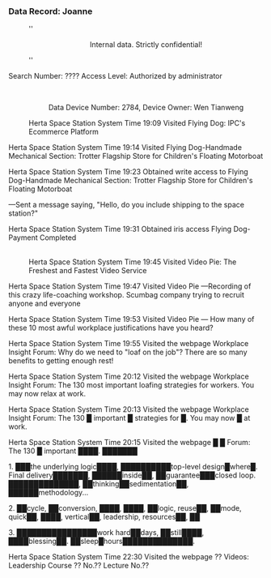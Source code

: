 ===Data Record: Joanne===
:''<div align="center">Internal data. Strictly confidential!</div>''
:
Search Number: ???? Access Level: Authorized by administrator
:<br /><div align="center">Data Device Number: 2784, Device Owner: Wen Tianweng</div>
:Herta Space Station System Time 19:09 Visited Flying Dog: IPC's Ecommerce Platform
:
Herta Space Station System Time 19:14 Visited Flying Dog-Handmade Mechanical Section: Trotter Flagship Store for Children's Floating Motorboat
:
Herta Space Station System Time 19:23 Obtained write access to Flying Dog-Handmade Mechanical Section: Trotter Flagship Store for Children's Floating Motorboat
:
&mdash;Sent a message saying, "Hello, do you include shipping to the space station?"
:
Herta Space Station System Time 19:31 Obtained iris access Flying Dog-Payment Completed
:<br /><div align="center">{{Цвет|Ключевой|nobold=1|Data Device Number: 17624, Device Owner: Joanne}}</div>
:Herta Space Station System Time 19:45 Visited Video Pie: The Freshest and Fastest Video Service
:
Herta Space Station System Time 19:47 Visited Video Pie &mdash;Recording of this crazy life-coaching workshop. Scumbag company trying to recruit anyone and everyone
:
Herta Space Station System Time 19:53 Visited Video Pie &mdash; How many of these 10 most awful workplace justifications have you heard?
:
Herta Space Station System Time 19:55 Visited the webpage Workplace Insight Forum: Why do we need to "loaf on the job"? There are so many benefits to getting enough rest!
:
Herta Space Station System Time 20:12 Visited the webpage Workplace Insight Forum: The 130 most important loafing strategies for workers. You may now relax at work.
:
Herta Space Station System Time 20:13 Visited the webpage Workplace Insight Forum: The 130 █ important █ strategies for █. You may now █ at work.
:
Herta Space Station System Time 20:15 Visited the webpage █ █ Forum: The 130 █ important ████. ███████
:
{{Цвет|Огненный|&mdash; Failed to access the terminal.}}
:
{{Цвет|Огненный|&mdash; Failed to access the terminal.}}
:
{{Цвет|Огненный|&mdash; You can now access the terminal. The parsed page content is incomplete. Detected memetic virus of unknown origin:}}
:
1. ███the underlying logic████, ██████████top-level design█where█. Final delivery███████, ██████inside██, ██guarantee███closed loop. ██████████████, ██thinking██sedimentation██, ██████methodology...
:
2. ██cycle, ██conversion, ████, ████, ██logic, reuse██, ██mode, quick██, ████, vertical██, leadership, resources██, ██
:
3. ████████████████work hard██days, ██still████, ████blessing██. ██sleep█hours██████████████.
:
Herta Space Station System Time 22:30 Visited the webpage ?? Videos: Leadership Course ?? No.?? Lecture No.??
:
{{Цвет|Огненный|&mdash; Failed to access the terminal.}}
:
{{Цвет|Огненный|&mdash; You can now access the terminal. The page content cannot be parsed. Memetic virus of unknown origin detected.}}
